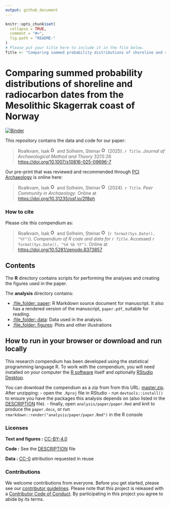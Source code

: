 ```yaml
---
output: github_document
---
```


<!-- README.md is generated from README.Rmd. Please edit that file -->

```r
knitr::opts_chunk$set(
  collapse = TRUE,
  comment = "#>",
  fig.path = "README-"
)
# Please put your title here to include it in the file below.
Title <- "Comparing summed probability distributions of shoreline and radiocarbon dates from the Mesolithic Skagerrak coast of Norway"
```

# Comparing summed probability distributions of shoreline and radiocarbon dates from the Mesolithic Skagerrak coast of Norway

[![Binder](https://mybinder.org/badge_logo.svg)](https://mybinder.org/v2/gh///master?urlpath=rstudio)

This repository contains the data and code for our paper:

> Roalkvam, Isak <a href="https://orcid.org/0000-0001-6974-1374"> <img alt="ORCID logo" src="https://info.orcid.org/wp-content/uploads/2019/11/orcid_16x16.png" width="16" height="16" /></a> and Solheim, Steinar <a href="https://orcid.org/0000-0001-8293-8147"> <img alt="ORCID logo" src="https://info.orcid.org/wp-content/uploads/2019/11/orcid_16x16.png" width="16" height="16" /></a> (2025). _`r Title`_. *Journal of Archaeological Method and Theory* 32(1):26 <https://doi.org/10.1007/s10816-025-09696-7>

Our pre-print that was reviewed and recommended through [PCI Archaeology](https://archaeo.peercommunityin.org/articles/rec?id=417) is online here:

> Roalkvam, Isak <a href="https://orcid.org/0000-0001-6974-1374"> <img alt="ORCID logo" src="https://info.orcid.org/wp-content/uploads/2019/11/orcid_16x16.png" width="16" height="16" /></a> and Solheim, Steinar <a href="https://orcid.org/0000-0001-8293-8147"> <img alt="ORCID logo" src="https://info.orcid.org/wp-content/uploads/2019/11/orcid_16x16.png" width="16" height="16" /></a> (2024). _`r Title`_. *Peer Community in Archaeology*. Online at <https://doi.org/10.31235/osf.io/2f8ph>


### How to cite

Please cite this compendium as:

> Roalkvam, Isak <a href="https://orcid.org/0000-0001-6974-1374"> <img alt="ORCID logo" src="https://info.orcid.org/wp-content/uploads/2019/11/orcid_16x16.png" width="16" height="16" /></a> and Solheim, Steinar <a href="https://orcid.org/0000-0001-8293-8147"> <img alt="ORCID logo" src="https://info.orcid.org/wp-content/uploads/2019/11/orcid_16x16.png" width="16" height="16" /></a> (`r format(Sys.Date(), "%Y")`). _Compendium of R code and data for `r Title`_. Accessed `r format(Sys.Date(), "%d %b %Y")`. Online at <https://doi.org/10.5281/zenodo.8373857>

## Contents

The **R** directory contains scripts for performing the analyses and creating the
figures used in the paper.

The **analysis** directory contains:

  - [:file\_folder: paper](/analysis/paper): R Markdown source document
    for manuscript. It also has a rendered version of the manuscript,
    `paper.pdf`, suitable for reading.
  - [:file\_folder: data](/analysis/data): Data used in the analysis.
  - [:file\_folder: figures](/analysis/figures): Plots and other
    illustrations

## How to run in your browser or download and run locally

This research compendium has been developed using the statistical programming
language R. To work with the compendium, you will need
installed on your computer the [R software](https://cloud.r-project.org/)
itself and optionally [RStudio Desktop](https://rstudio.com/products/rstudio/download/).

You can download the compendium as a zip from from this URL:
[master.zip](/archive/master.zip). After unzipping:
- open the `.Rproj` file in RStudio
- run `devtools::install()` to ensure you have the packages this analysis depends on (also listed in the
[DESCRIPTION](/DESCRIPTION) file).
- finally, open `analysis/paper/paper.Rmd` and knit to produce the `paper.docx`, or run `rmarkdown::render("analysis/paper/paper.Rmd")` in the R console

### Licenses

**Text and figures :**  [CC-BY-4.0](http://creativecommons.org/licenses/by/4.0/)

**Code :** See the [DESCRIPTION](DESCRIPTION) file

**Data :** [CC-0](http://creativecommons.org/publicdomain/zero/1.0/) attribution requested in reuse

### Contributions

We welcome contributions from everyone. Before you get started, please see our [contributor guidelines](CONTRIBUTING.md). Please note that this project is released with a [Contributor Code of Conduct](CONDUCT.md). By participating in this project you agree to abide by its terms.


